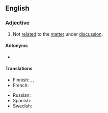 {{also|offtopic|off topic}}

==English==

===Adjective===
{{en-adj|head=[[off]]-[[topic]]}}

# Not [[related]] to the [[matter]] under [[discussion]].

====Antonyms====
* {{l|en|on-topic}}

====Translations====
{{trans-top|not related to the matter being discussed}}
* Finnish: {{t|fi|asiaan kuulumaton}}, {{t|fi|epäasiallinen}}, {{t+|fi|asiaton}}
* French: {{t+|fr|hors sujet}}
{{trans-mid}}
* Russian: {{t|ru|не по те́ме}}
* Spanish: {{t|es|fuera de tema}}
* Swedish: {{t|sv|orelevant}}
{{trans-bottom}}
